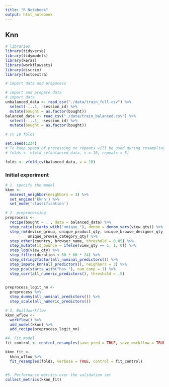 ```yaml
---
title: "R Notebook"
output: html_notebook
---
```


## Knn

```r
# libraries
library(tidyverse)
library(tidymodels)
library(keras)
library(workflowsets)
library(discrim)
library(factoextra)

```

```r
# import data and prepocess

# import and prepare data
# import data
unbalanced_data <- read_csv("./data/train_full.csv") %>% 
  select(-...1, -session_id) %>% 
  mutate(bought = as.factor(bought))
balanced_data <- read_csv("./data/train_balanced.csv") %>% 
  select(-...1, -session_id) %>% 
  mutate(bought = as.factor(bought))

```

```r

# cv 10 folds

set.seed(1234)
# To keep speed of processing no repeats will be used during resampling
# folds <- vfold_cv(balanced_data, v = 10, repeats = 5)

folds <- vfold_cv(balanced_data, v = 10)


```

### Initial experiment


```r
# 1. specify the model
kknn <-
  nearest_neighbor(neighbors = 3) %>%
  set_engine('kknn') %>%
  set_mode('classification')

# 2. preprocessing 
preprocess <- 
  recipe(bought ~ . , data = balanced_data) %>%
  step_ratio(starts_with("unique_"), denom = denom_vars(view_qty)) %>% 
  step_rm(device_group, unique_product_qty, unique_browse_designer_qty, 
          unique_browse_category_qty) %>% 
  step_other(country, browser_name, threshold = 0.05) %>%
  step_mutate(is_bounce = ifelse(view_qty == 1, 1, 0)) %>%
  step_log(view_qty) %>%
  step_filter(duration < 60 * 60 * 24) %>%
  step_string2factor(all_nominal_predictors()) %>% 
  step_impute_knn(all_predictors(), neighbors = 3) %>%
  step_pca(starts_with("has_"), num_comp = 1) %>% 
  step_corr(all_numeric_predictors(), threshold = .5)
  

preprocess_logit_nn <- 
  preprocess %>% 
  step_dummy(all_nominal_predictors()) %>% 
  step_scale(all_numeric_predictors())

# 3, Buildworkflow
kknn_wflow <- 
  workflow() %>% 
  add_model(kknn) %>% 
  add_recipe(preprocess_logit_nn)

#4. Fit model
fit_control <- control_resamples(save_pred = TRUE, save_workflow = TRUE)

kknn_fit <- 
  kknn_wflow %>% 
  fit_resamples(folds, verbose = TRUE, control = fit_control)


#5. Performance metrics over the validation set
collect_metrics(kknn_fit)

```
